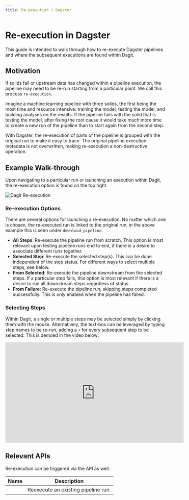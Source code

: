 ```yaml
---
title: Re-execution | Dagster
---
```


# Re-execution in Dagster

This guide is intended to walk through how to re-execute Dagster pipelines and where the subsequent executions are found within Dagit.

## Motivation

If solids fail or upstream data has changed within a pipeline execution, the pipeline may need to be re-run starting from a particular point. We call this process `re-execution`. 

Imagine a machine learning pipeline with three solids, the first being the most time and resource intensive: training the model, testing the model, and building analyses on the results. If the pipeline fails with the solid that is testing the model, after fixing the root cause it would take much more time to create a new run of the pipeline than to start again from the second step.

With Dagster, the re-execution of parts of the pipeline is grouped with the original run to make it easy to trace. The original pipeline execution metadata is not overwritten, making re-execution a non-destructive operation.

## Example Walk-through

Upon navigating to a particular run or launching an execution within Dagit, the re-execution option is found on the top right.

<Image
alt="Dagit Re-execution"
src="/images/concepts/dagit/re-execution.png"
width={3808}
height={2414}
/>

### Re-execution Options

There are several options for launching a re-execution. No matter which one is chosen, the re-executed run is linked to the original run, in the above example this is seen under `download_pipeline`.

- **All Steps**: Re-execute the pipeline run from scratch. This option is most relevant upon testing pipeline runs end to end, if there is a desire to associate different runs together.
- **Selected Step**: Re-execute the selected step(s). This can be done independent of the step status. For different ways to select multiple steps, see below.
- **From Selected**: Re-execute the pipeline downstream from the selected steps. If a particular step fails, this option is most relevant if there is a desire to run all downstream steps regardless of status.
- **From Failure**: Re-execute the pipeline run, skipping steps completed successfully. This is only enabled when the pipeline has failed.

### Selecting Steps

Within Dagit, a single or multiple steps may be selected simply by clicking them with the mouse. Alternatively, the text-box can be leveraged by typing step names to be re-run, adding a `+` for every subsequent step to be selected. This is demoed in the video below:

<iframe width="560" height="315" src="https://www.youtube.com/embed/LWc8MxSN22c" frameBorder="0" allow="accelerometer; autoplay; encrypted-media; gyroscope; picture-in-picture" allowfullscreen></iframe>

## Relevant APIs

Re-execution can be triggered via the API as well.

| Name                                                                                       | Description                         |
| ------------------------------------------------------------------------------------------ | ----------------------------------- |
| <PyObject module="dagster" object="reexecute_pipeline" displayText="reexecute_pipeline" /> | Reexecute an existing pipeline run. |
